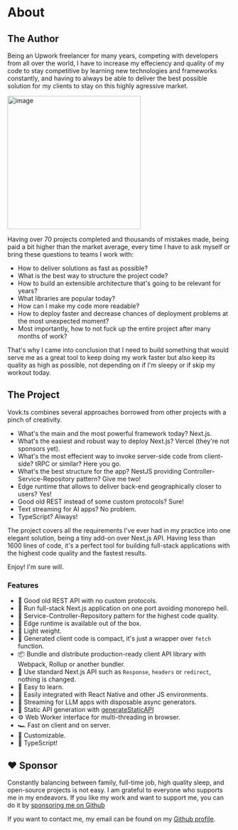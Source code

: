 
# About

## The Author

Being an Upwork freelancer for many years, competing with developers from all
over the world, I have to increase my effeciency and quality of my code to stay
competitive by learning new technologies and frameworks constantly, and having to always be
able to deliver the best possible solution for my clients to stay on this highly agressive market.

<img className="rounded-lg mt-5" width="300" alt="image" src="https://github.com/finom/vovk.dev/assets/1082083/2f98fae2-f417-48f6-ba48-9a1a90516f39" />

Having over 70 projects completed and thousands of mistakes made, being paid a bit higher than the market average, every time I have to ask myself or bring these questions to teams I work with:

- How to deliver solutions as fast as possible?
- What is the best way to structure the project code?
- How to build an extensible architecture that's going to be relevant for years?
- What libraries are popular today?
- How can I make my code more readable?
- How to deploy faster and decrease chances of deployment problems at the most unexpected moment?
- Most importantly, how to not fuck up the entire project after many months of work?

That's why I came into conclusion that I need to build something that would serve me as a great tool to keep doing my work faster but also keep its quality as high as possible, not depending on if I'm sleepy or if skip my workout today.

## The Project

Vovk.ts combines several approaches borrowed from other projects with a pinch of creativity.

- What's the main and the most powerful framework today? Next.js.
- What's the easiest and robust way to deploy Next.js? Vercel (they're not sponsors yet).
- What's the most effecient way to invoke server-side code from client-side? tRPC or similar? Here you go.
- What's the best structure for the app? NestJS providing Controller-Service-Repository pattern? Give me two!
- Edge runtime that allows to deliver back-end geographically closer to users? Yes!
- Good old REST instead of some custom protocols? Sure!
- Text streaming for AI apps? No problem.
- TypeScript? Always!

The project covers all the requirements I've ever had in my practice into one elegant solution, being a tiny add-on over Next.js API.
Having less than 1600 lines of code, it's a perfect tool for building full-stack applications with the highest code quality and the fastest results.

Enjoy! I'm sure will.

### Features

- 👵 Good old REST API with no custom protocols.
- 🚢 Run full-stack Next.js application on one port avoiding monorepo hell.
- 🧐 Service-Controller-Repository pattern for the highest code quality.
- 🚄 Edge runtime is available out of the box.
- 🌿 Light weight.
- 🤏 Generated client code is compact, it's just a wrapper over `fetch` function.
- 📦 Bundle and distribute production-ready client API library with Webpack, Rollup or another bundler.
- 🤝 Use standard Next.js API such as `Response`, `headers` or `redirect`, nothing is changed.
- 🧠 Easy to learn.
- 📱 Easily integrated with React Native and other JS environments.
- 🤖 Streaming for LLM apps with disposable async generators.
- 📄 Static API generation with [generateStaticAPI](./api-reference#generatestaticapi)
- ⚙️ Web Worker interface for multi-threading in browser.
- 🏎️ Fast on client and on server.
- 🔧 Customizable.
- 🥰 TypeScript!

## ♥️ Sponsor

Constantly balancing between family, full-time job, high quality sleep, and open-source projects is not easy. I am grateful to everyone who supports me in my endeavors. If you like my work and want to support me, you can do it by [sponsoring me on Github](https://github.com/sponsors/finom)

If you want to contact me, my email can be found on my [Github profile](https://github.com/finom).
